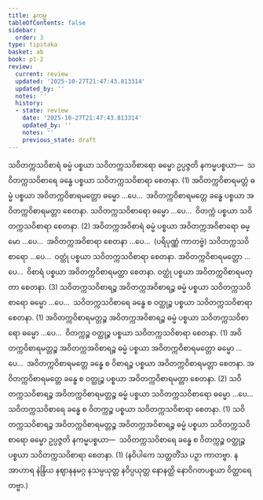 ```yaml
---
title: နကမ္မ
tableOfContents: false
sidebar:
  order: 3
type: tipitaka
basket: ab
book: p1-2
review:
  current: review
  updated: '2025-10-27T21:47:43.813314'
  updated_by: ''
  notes: ''
  history:
  - state: review
    date: '2025-10-27T21:47:43.813314'
    updated_by: ''
    notes: ''
    previous_state: draft
---
```



<ReviewStatus review={frontmatter.review} showDetails={true} />

<HypothesisAnnotation frontmatter={frontmatter} />

<DynamicBreadcrumb />

<Division number="54" book="p1-2" e="ch" v="37" p="34">

<Paragraph number="234" book="p1-2">
သဝိတက္ကသဝိစာရံ ဓမ္မံ ပစ္စယာ သဝိတက္ကသဝိစာရော ဓမ္မော ဥပ္ပဇ္ဇတိ နကမ္မပစ္စယာ—  သဝိတက္ကသဝိစာရေ ခန္ဓေ ပစ္စယာ သဝိတက္ကသဝိစာရာ စေတနာ. (1)
</Paragraph>

<Paragraph number="235" book="p1-2">
အဝိတက္ကဝိစာရမတ္တံ ဓမ္မံ ပစ္စယာ အဝိတက္ကဝိစာရမတ္တော ဓမ္မော …ပေ…  အဝိတက္ကဝိစာရမတ္တေ ခန္ဓေ ပစ္စယာ အဝိတက္ကဝိစာရမတ္တာ စေတနာ. သဝိတက္ကသဝိစာရော ဓမ္မော …ပေ…  ဝိတက္ကံ ပစ္စယာ သဝိတက္ကသဝိစာရာ စေတနာ. (2)
</Paragraph>

<Paragraph number="236" book="p1-2">
အဝိတက္ကအဝိစာရံ ဓမ္မံ ပစ္စယာ အဝိတက္ကအဝိစာရော ဓမ္မော …ပေ…  အဝိတက္ကအဝိစာရာ စေတနာ …ပေ…  (ပရိပုဏ္ဏံ ကာတဗ္ဗံ) သဝိတက္ကသဝိစာရော …ပေ…  ဝတ္ထုံ ပစ္စယာ သဝိတက္ကသဝိစာရာ စေတနာ. အဝိတက္ကဝိစာရမတ္တော …ပေ…  ဝိစာရံ ပစ္စယာ အဝိတက္ကဝိစာရမတ္တာ စေတနာ. ဝတ္ထုံ ပစ္စယာ အဝိတက္ကဝိစာရမတ္တာ စေတနာ. (3)
</Paragraph>

</Division>
<Division number="55" book="p1-2" e="ch" v="37" p="34">

<Paragraph number="237" book="p1-2">
သဝိတက္ကသဝိစာရဉ္စ အဝိတက္ကအဝိစာရဉ္စ ဓမ္မံ ပစ္စယာ သဝိတက္ကသဝိစာရော ဓမ္မော …ပေ…  သဝိတက္ကသဝိစာရေ ခန္ဓေ စ ဝတ္ထုဉ္စ ပစ္စယာ သဝိတက္ကသဝိစာရာ စေတနာ. (1)
</Paragraph>

<Paragraph number="238" book="p1-2">
အဝိတက္ကဝိစာရမတ္တဉ္စ အဝိတက္ကအဝိစာရဉ္စ ဓမ္မံ ပစ္စယာ သဝိတက္ကသဝိစာရော ဓမ္မော …ပေ…  ဝိတက္ကဉ္စ ဝတ္ထုဉ္စ ပစ္စယာ သဝိတက္ကသဝိစာရာ စေတနာ. (1)
</Paragraph>

<Paragraph number="239" book="p1-2">
အဝိတက္ကဝိစာရမတ္တဉ္စ အဝိတက္ကအဝိစာရဉ္စ ဓမ္မံ ပစ္စယာ အဝိတက္ကဝိစာရမတ္တော ဓမ္မော …ပေ…  အဝိတက္ကဝိစာရမတ္တေ ခန္ဓေ စ ဝိစာရဉ္စ ပစ္စယာ အဝိတက္ကဝိစာရမတ္တာ စေတနာ. အဝိတက္ကဝိစာရမတ္တေ ခန္ဓေ စ ဝတ္ထုဉ္စ ပစ္စယာ အဝိတက္ကဝိစာရမတ္တာ စေတနာ. (2)
</Paragraph>

<Paragraph number="240" book="p1-2">
သဝိတက္ကသဝိစာရဉ္စ အဝိတက္ကဝိစာရမတ္တဉ္စ ဓမ္မံ ပစ္စယာ သဝိတက္ကသဝိစာရော ဓမ္မော …ပေ…  သဝိတက္ကသဝိစာရေ ခန္ဓေ စ ဝိတက္ကဉ္စ ပစ္စယာ သဝိတက္ကသဝိစာရာ စေတနာ. (1)
</Paragraph>

<Paragraph number="241" book="p1-2">
သဝိတက္ကသဝိစာရဉ္စ အဝိတက္ကဝိစာရမတ္တဉ္စ အဝိတက္ကအဝိစာရဉ္စ ဓမ္မံ ပစ္စယာ သဝိတက္ကသဝိစာရော ဓမ္မော ဥပ္ပဇ္ဇတိ နကမ္မပစ္စယာ—  သဝိတက္ကသဝိစာရေ ခန္ဓေ စ ဝိတက္ကဉ္စ ဝတ္ထုဉ္စ ပစ္စယာ သဝိတက္ကသဝိစာရာ စေတနာ. (1)
</Paragraph>

<Paragraph number="242" book="p1-2">
(နဝိပါကေ သတ္တတိံသ ပဉှာ ကာတဗ္ဗာ. နအာဟာရ နဲန္ဒြိယ နဈာနနမဂ္ဂ နသမ္ပယုတ္တ နဝိပ္ပယုတ္တ နောနတ္ထိ နောဝိဂတပစ္စယာ ဝိတ္ထာရေတဗ္ဗာ.)
</Paragraph>
</Division>